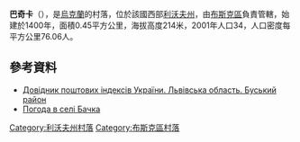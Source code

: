 {{coord|50|4|24|N|24|48|3|E|scale:100000|display=title}}

'''巴奇卡'''（{{lang-uk|Бачка}}），是[[烏克蘭|烏克蘭]]的村落，位於該國西部[[利沃夫州|利沃夫州]]，由[[布斯克區|布斯克區]]負責管轄，始建於1400年，面積0.45平方公里，海拔高度214米，2001年人口34，人口密度每平方公里76.06人。

==參考資料==
*[http://www.uaidx.com/13/286/index Довідник поштових індексів України. Львівська область. Буський район] {{Wayback|url=http://www.uaidx.com/13/286/index |date=20160909184638 }}
* [http://weather.in.ua/ua/l'vovskaja/755 Погода в селі Бачка]{{Wayback|url=http://weather.in.ua/ua/l%27vovskaja/755 |date=20160306160545 }}

{{DEFAULTSORT:Бачка}}
[[Category:利沃夫州村落|Category:利沃夫州村落]]
[[Category:布斯克區村落|Category:布斯克區村落]]


{{Lviv-geo-stub}}